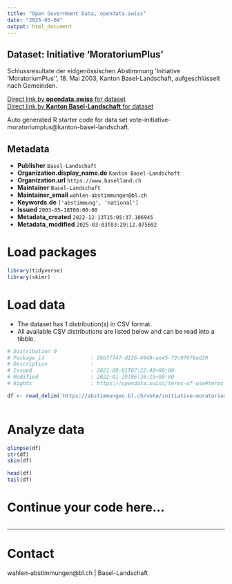 ```yaml
---
title: "Open Government Data, opendata.swiss"
date: "2025-03-04"
output: html_document
---
```


## Dataset: Initiative 'MoratoriumPlus'

Schlussresultate der eidgenössischen Abstimmung 'Initiative 'MoratoriumPlus'', 18. Mai 2003, Kanton Basel-Landschaft, aufgeschlüsselt nach Gemeinden.

[Direct link by **opendata.swiss** for dataset](https://opendata.swiss/de/dataset/initiative-moratoriumplus)<br>
[Direct link by **Kanton Basel-Landschaft** for dataset](https://abstimmungen.bl.ch/vote/initiative-moratoriumplus/data)

Auto generated R starter code for data set vote-initiative-moratoriumplus@kanton-basel-landschaft.

## Metadata

- **Publisher** `Basel-Landschaft`
- **Organization.display_name.de** `Kanton Basel-Landschaft`
- **Organization.url** `https://www.baselland.ch`
- **Maintainer** `Basel-Landschaft`
- **Maintainer_email** `wahlen-abstimmungen@bl.ch`
- **Keywords.de** `['abstimmung', 'national']`
- **Issued** `2003-05-18T00:00:00`
- **Metadata_created** `2022-12-13T15:05:37.106945`
- **Metadata_modified** `2025-03-03T03:29:12.075692`


# Load packages

```r

library(tidyverse)
library(skimr)

```

# Load data

-   The dataset has 1 distribution(s) in CSV format.
-   All available CSV distributions are listed below and can be read into a tibble.

```r

# Distribution 0
# Package_id               : 2bb7ff47-d226-4949-ae45-72c076f9ad20
# Description              : 
# Issued                   : 2021-09-01T07:22:48+00:00
# Modified                 : 2022-01-19T06:36:15+00:00
# Rights                   : https://opendata.swiss/terms-of-use#terms_by

df <- read_delim('https://abstimmungen.bl.ch/vote/initiative-moratoriumplus/data-csv')



```

# Analyze data

```r

glimpse(df)
str(df)
skim(df)

head(df)
tail(df)

```

# Continue your code here...

```r

```

------------------------------------------------------------------------

# Contact

wahlen-abstimmungen@bl.ch | Basel-Landschaft
